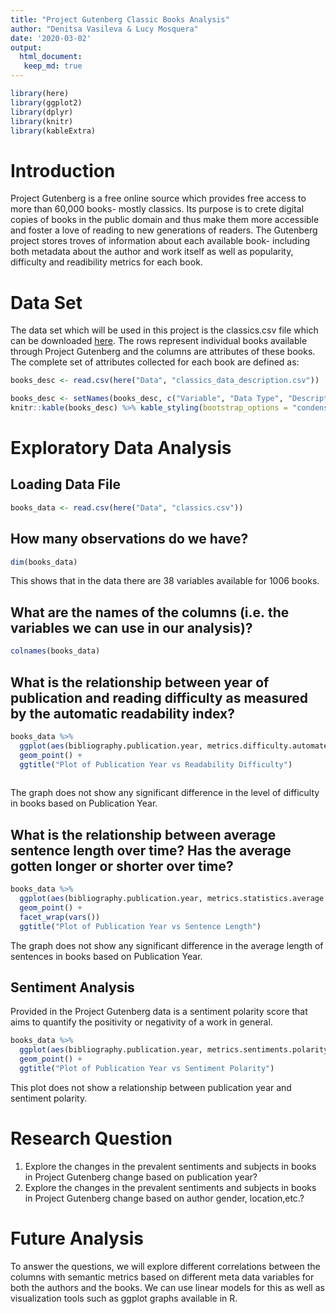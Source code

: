 ```yaml
---
title: "Project Gutenberg Classic Books Analysis"
author: "Denitsa Vasileva & Lucy Mosquera"
date: '2020-03-02'
output:
  html_document:
   keep_md: true
---
```


```r
library(here)
library(ggplot2)
library(dplyr)
library(knitr)
library(kableExtra)
```

# Introduction 

Project Gutenberg is a free online source which provides free access to more than 60,000
books- mostly classics. Its purpose is to crete digital copies of books in the public domain and
thus make them more accessible and foster a love of reading to new generations of readers.
The Gutenberg project stores troves of information about each available book- including both metadata
about the author and work itself as well as popularity, difficulty and readibility metrics for each book.

# Data Set

The data set which will be used in this project is the classics.csv file which can be downloaded [here](https://corgis-edu.github.io/corgis/csv/classics/?fbclid=IwAR0u9jexVHzWWvP65r7sKXYw8VvKiih80BQIzPVu8HjcpsXwjxVN9n5jCeE).
The rows represent individual books available through Project Gutenberg and the columns are attributes
of these books. The complete set of attributes collected for each book are defined as:

```r
books_desc <- read.csv(here("Data", "classics_data_description.csv"))

books_desc <- setNames(books_desc, c("Variable", "Data Type", "Description", "Example"))
knitr::kable(books_desc) %>% kable_styling(bootstrap_options = "condensed", full_width = F, fixed_thead = TRUE)
```


# Exploratory Data Analysis

## Loading Data File

```r
books_data <- read.csv(here("Data", "classics.csv"))
```


## How many observations do we have?

```r
dim(books_data)
```
 This shows that in the data there are 38 variables available for 1006 books. 
 

## What are the names of the columns (i.e. the variables we can use in our analysis)?

```r
colnames(books_data)
```


## What is the relationship between year of publication and reading difficulty as measured by the automatic readability index?
```r
books_data %>%
  ggplot(aes(bibliography.publication.year, metrics.difficulty.automated.readability.index)) +
  geom_point() + 
  ggtitle("Plot of Publication Year vs Readability Difficulty")
  
```

The graph does not show any significant difference in the level of difficulty in books based on 
Publication Year.


## What is the relationship between average sentence length over time? Has the average gotten longer or shorter over time?

```r
books_data %>%
  ggplot(aes(bibliography.publication.year, metrics.statistics.average.sentence.length)) +
  geom_point() +
  facet_wrap(vars())
  ggtitle("Plot of Publication Year vs Sentence Length")
```

The graph does not show any significant difference in the average length of sentences in books based on 
Publication Year.

## Sentiment Analysis

Provided in the Project Gutenberg data is a sentiment polarity score that aims to quantify the positivity or negativity of a work in general. 

```r
books_data %>%
  ggplot(aes(bibliography.publication.year, metrics.sentiments.polarity)) +
  geom_point() + 
  ggtitle("Plot of Publication Year vs Sentiment Polarity")
```

This plot does not show a relationship between publication year and sentiment polarity. 

# Research Question

1. Explore the changes in the prevalent sentiments and subjects in books in Project Gutenberg change based on publication year?
2. Explore the changes in the prevalent sentiments and subjects in books in Project Gutenberg change based on author gender, location,etc.?


# Future Analysis

To answer the questions, we will explore different correlations between the columns with semantic metrics
based on different meta data variables for both the authors and the books. We can use linear models for this
as well as visualization tools such as ggplot graphs available in R.

